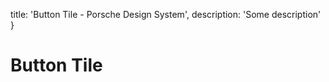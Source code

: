 
  title: 'Button Tile - Porsche Design System',
  description: 'Some description'
}

# Button Tile <ComponentStatus tagName="p-button-tile"></ComponentStatus>

<TableOfContents headings={[]} />

